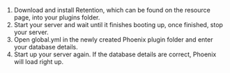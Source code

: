 1. Download and install Retention, which can be found on the resource page, into your plugins folder.
2. Start your server and wait until it finishes booting up, once finished, stop your server.
3. Open global.yml in the newly created Phoenix plugin folder and enter your database details.
4. Start up your server again. If the database details are correct, Phoenix will load right up.